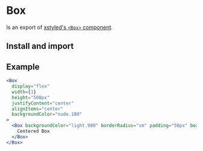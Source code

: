 

# Box

<tagversion version={version} name={name} />

Is an export of [xstyled's `<Box>` component](https://xstyled.dev/docs/style-using-props/#use-the-box-component).

## Install and import

<usage component={component} name={name} peerDependencies={peerDependencies} />

## Example

```jsx
<Box
  display="flex"
  width={1}
  height="500px"
  justifyContent="center"
  alignItems="center"
  backgroundColor="nude.100"
>
  <Box backgroundColor="light.900" borderRadius="sm" padding="50px" boxShadow="sm">
    Centered Box
  </Box>
</Box>
```
